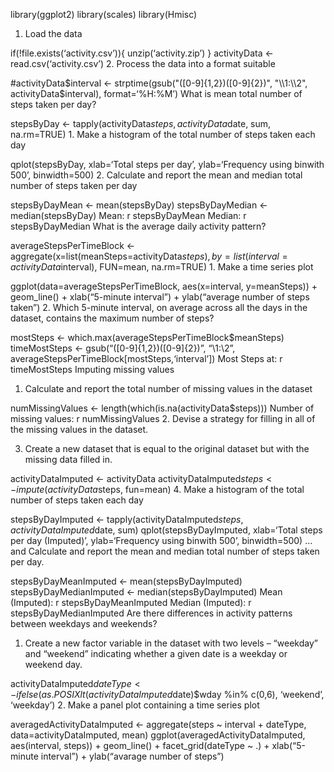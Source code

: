 

library(ggplot2)
library(scales)
library(Hmisc)

1. Load the data 

if(!file.exists('activity.csv')){
    unzip('activity.zip')
}
activityData <- read.csv('activity.csv')
2. Process the data into a format suitable 

#activityData$interval <- strptime(gsub("([0-9]{1,2})([0-9]{2})", "\\1:\\2", activityData$interval), format='%H:%M')
What is mean total number of steps taken per day?

stepsByDay <- tapply(activityData$steps, activityData$date, sum, na.rm=TRUE)
1. Make a histogram of the total number of steps taken each day

qplot(stepsByDay, xlab='Total steps per day', ylab='Frequency using binwith 500', binwidth=500)
2. Calculate and report the mean and median total number of steps taken per day

stepsByDayMean <- mean(stepsByDay)
stepsByDayMedian <- median(stepsByDay)
Mean: r stepsByDayMean
Median: r stepsByDayMedian
What is the average daily activity pattern?

averageStepsPerTimeBlock <- aggregate(x=list(meanSteps=activityData$steps), by=list(interval=activityData$interval), FUN=mean, na.rm=TRUE)
1. Make a time series plot

ggplot(data=averageStepsPerTimeBlock, aes(x=interval, y=meanSteps)) +
    geom_line() +
    xlab("5-minute interval") +
    ylab("average number of steps taken") 
2. Which 5-minute interval, on average across all the days in the dataset, contains the maximum number of steps?

mostSteps <- which.max(averageStepsPerTimeBlock$meanSteps)
timeMostSteps <-  gsub("([0-9]{1,2})([0-9]{2})", "\\1:\\2", averageStepsPerTimeBlock[mostSteps,'interval'])
Most Steps at: r timeMostSteps
Imputing missing values

1. Calculate and report the total number of missing values in the dataset

numMissingValues <- length(which(is.na(activityData$steps)))
Number of missing values: r numMissingValues
2. Devise a strategy for filling in all of the missing values in the dataset.

3. Create a new dataset that is equal to the original dataset but with the missing data filled in.

activityDataImputed <- activityData
activityDataImputed$steps <- impute(activityData$steps, fun=mean)
4. Make a histogram of the total number of steps taken each day

stepsByDayImputed <- tapply(activityDataImputed$steps, activityDataImputed$date, sum)
qplot(stepsByDayImputed, xlab='Total steps per day (Imputed)', ylab='Frequency using binwith 500', binwidth=500)
... and Calculate and report the mean and median total number of steps taken per day.

stepsByDayMeanImputed <- mean(stepsByDayImputed)
stepsByDayMedianImputed <- median(stepsByDayImputed)
Mean (Imputed): r stepsByDayMeanImputed
Median (Imputed): r stepsByDayMedianImputed
Are there differences in activity patterns between weekdays and weekends?

1. Create a new factor variable in the dataset with two levels – “weekday” and “weekend” indicating whether a given date is a weekday or weekend day.

activityDataImputed$dateType <-  ifelse(as.POSIXlt(activityDataImputed$date)$wday %in% c(0,6), 'weekend', 'weekday')
2. Make a panel plot containing a time series plot

averagedActivityDataImputed <- aggregate(steps ~ interval + dateType, data=activityDataImputed, mean)
ggplot(averagedActivityDataImputed, aes(interval, steps)) + 
    geom_line() + 
    facet_grid(dateType ~ .) +
    xlab("5-minute interval") + 
    ylab("avarage number of steps")
